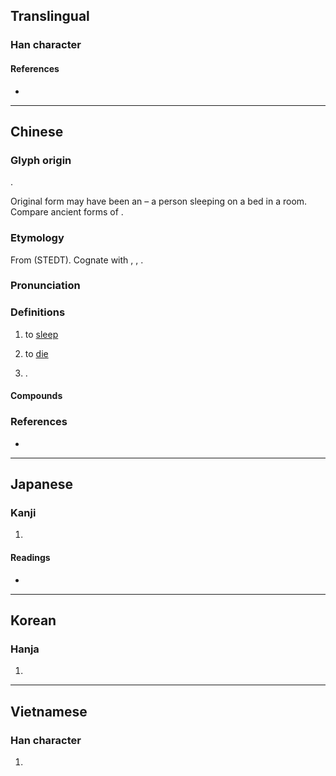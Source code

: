 {{character info}}
==Translingual==

===Han character===
{{Han char|rn=40|rad=宀|as=09|sn=12|four=30295|canj=JVMD|ids=⿱宀⿰爿未}}

====References====
* {{Han ref|kx=0289.060|dkj=07236|dj=0572.060|hdz=20944.120|uh=5BD0|ud=23504|bh=B44B|bd=46155}}

----

==Chinese==
{{zh-forms|ss=⿱宀⿰丬未|alt=𥧌}}

===Glyph origin===
{{Han etym}}
{{Han compound|㝱|未|ls=psc|c1=s|c2=p|abb1=y|t1=dream}}.

Original form may have been an {{Han compound|宀|爿|人|t1=house|t2=bed|t3=person|ls=ic|nocap=y}} – a person sleeping on a bed in a room. Compare ancient forms of {{zh-l|*夢}}.

===Etymology===
From {{inh|zh|sit-pro|*r/s-mwəj||to sleep; to dream}} (STEDT). Cognate with {{cog|bo|རྨི་བ||to dream}}, {{cog|bo|རྨི་ལམ||dream}}, {{cog|my|မွေ့||to enjoy sleep}}.

===Pronunciation===
{{zh-pron
|m=mèi
|c=mei6
|mn=qz,tw,xm:bī/zz:mī/twv:bái/twv:bî
|mc=y
|oc=y
|cat=v,pn
}}

===Definitions===
{{zh-hanzi}}

# {{lb|zh|literary}} to [[sleep]]
#: {{zh-ant|寤}}
# {{lb|zh|archaic|euphemistic}} to [[die]]
# {{surname|zh|nodot=1}}.

====Compounds====
{{zh-der|不寐|假寐|夙興夜寐|夢寐|夢寐以求|寢不能寐|寤寐|寤寐以求|晨興夜寐|謎寐|輾轉不寐|魘寐}}

===References===
* {{R:yue:Hanzi}}

----

==Japanese==

===Kanji===
{{ja-kanji|grade=|rs=宀09}}

# {{rfdef|ja|sort=宀09}}

====Readings====
* {{ja-readings
|goon=み
|kanon=び
|kun=い-ぬ, ね-る}}

----

==Korean==

===Hanja===
{{ko-hanja|hangeul=매|rv=mae|mr=mae}}

# {{rfdef|ko|sort=宀09}}

----

==Vietnamese==

===Han character===
{{vi-readings|reading=mị|rs=宀09}}

# {{rfdef|vi}}

{{cln|vi|Han tu}}